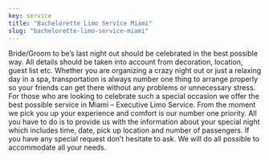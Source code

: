 ```yaml
---
key: service
title: "Bachelorette Limo Service Miami"
slug: "bachelorette-limo-service-miami"
---
```


Bride/Groom to be’s last night out should be celebrated in the best possible way. All details should be taken into account from decoration, location, guest list etc. Whether you are organizing a crazy night out or just a relaxing day in a spa, transportation is always number one thing to arrange properly so your friends can get there without any problems or unnecessary stress. 
For those who are looking to celebrate such a special occasion we offer the best possible service in Miami – Executive Limo Service. From the moment we pick you up your experience and comfort is our number one priority. All you have to do is to provide us with the information about your special night which includes time, date, pick up location and number of passengers. If you have any special request don’t hesitate to ask. We will do all possible to accommodate all your needs.
